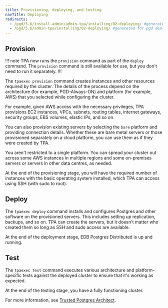 ```yaml
---
title: Provisioning, deploying, and testing
navTitle: Deploying
redirects:
  - /pgd/5.6/install-admin/admin-tpa/installing/02-deploying/ #generated for pgd deploy-config-planning reorg 
  - /pgd/5.6/admin-tpa/installing/02-deploying/ #generated for pgd deploy-config-planning reorg 
---
```


## Provision

!!! note
TPA now runs the `provision` command as part of the `deploy` command. The `provision` command is still available for use, but you don't need to run it separately.
!!!

The `tpaexec provision` command creates instances and other resources required by the cluster. The details of the process depend on the architecture (for example, PGD-Always-ON) and platform (for example, AWS) that you selected while configuring the cluster.

For example, given AWS access with the necessary privileges, TPA provisions EC2 instances, VPCs, subnets, routing tables, internet gateways, security groups, EBS volumes, elastic IPs, and so on.

You can also provision existing servers by selecting the `bare` platform and providing connection details. Whether these are bare metal servers or those provisioned separately on a cloud platform, you can use them as if they were created by TPA.

You aren't restricted to a single platform. You can spread your cluster out across some AWS instances in multiple regions and some on-premises servers or servers in other data centres, as needed.

At the end of the provisioning stage, you will have the required number of instances with the basic operating system installed, which TPA can access using SSH (with sudo to root).

## Deploy
The `tpaexec deploy` command installs and configures Postgres and other software on the provisioned servers. This includes setting up replication, backups, and so on. TPA can create the servers, but it doesn't matter who created them so long as SSH and sudo access are available. 


At the end of the deployment stage, EDB Postgres Distributed is up and running.

## Test
The `tpaexec test` command executes various architecture and platform-specific tests against the deployed cluster to ensure that it's working as expected.

At the end of the testing stage, you have a fully functioning cluster.

For more information, see [Trusted Postgres Architect](/tpa/latest/).
